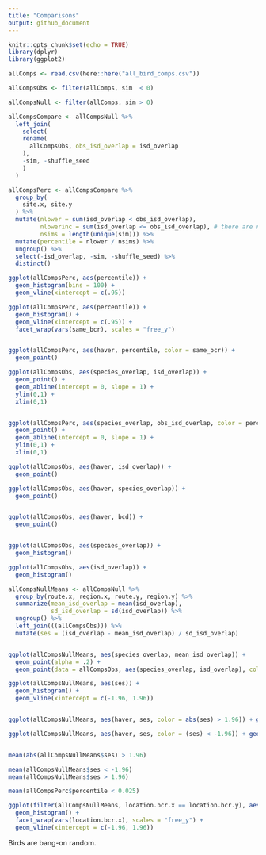 ```yaml
---
title: "Comparisons"
output: github_document
---
```


```r
knitr::opts_chunk$set(echo = TRUE)
library(dplyr)
library(ggplot2)

allComps <- read.csv(here::here("all_bird_comps.csv"))

```

```r

allCompsObs <- filter(allComps, sim  < 0)

allCompsNull <- filter(allComps, sim > 0)

allCompsCompare <- allCompsNull %>%
  left_join(
    select(
    rename(
      allCompsObs, obs_isd_overlap = isd_overlap
    ),
    -sim, -shuffle_seed
    )
  )

allCompsPerc <- allCompsCompare %>%
  group_by(
    site.x, site.y
  ) %>%
  mutate(nlower = sum(isd_overlap < obs_isd_overlap),
         nlowerinc = sum(isd_overlap <= obs_isd_overlap), # there are no ties so far
         nsims = length(unique(sim))) %>%
  mutate(percentile = nlower / nsims) %>%
  ungroup() %>%
  select(-isd_overlap, -sim, -shuffle_seed) %>%
  distinct()

ggplot(allCompsPerc, aes(percentile)) +
  geom_histogram(bins = 100) +
  geom_vline(xintercept = c(.95)) 

ggplot(allCompsPerc, aes(percentile)) +
  geom_histogram() +
  geom_vline(xintercept = c(.95)) +
  facet_wrap(vars(same_bcr), scales = "free_y")


ggplot(allCompsPerc, aes(haver, percentile, color = same_bcr)) +
  geom_point() 
```


```r

ggplot(allCompsObs, aes(species_overlap, isd_overlap)) +
  geom_point() +
  geom_abline(intercept = 0, slope = 1) +
  ylim(0,1) +
  xlim(0,1)


ggplot(allCompsPerc, aes(species_overlap, obs_isd_overlap, color = percentile < .025)) +
  geom_point() +
  geom_abline(intercept = 0, slope = 1) +
  ylim(0,1) +
  xlim(0,1)

ggplot(allCompsObs, aes(haver, isd_overlap)) +
  geom_point() 

ggplot(allCompsObs, aes(haver, species_overlap)) +
  geom_point()


ggplot(allCompsObs, aes(haver, bcd)) +
  geom_point()


ggplot(allCompsObs, aes(species_overlap)) +
  geom_histogram()

ggplot(allCompsObs, aes(isd_overlap)) +
  geom_histogram()

allCompsNullMeans <- allCompsNull %>%
  group_by(route.x, region.x, route.y, region.y) %>%
  summarize(mean_isd_overlap = mean(isd_overlap),
            sd_isd_overlap = sd(isd_overlap)) %>%
  ungroup() %>%
  left_join(((allCompsObs))) %>%
  mutate(ses = (isd_overlap - mean_isd_overlap) / sd_isd_overlap)


ggplot(allCompsNullMeans, aes(species_overlap, mean_isd_overlap)) +
  geom_point(alpha = .2) +
  geom_point(data = allCompsObs, aes(species_overlap, isd_overlap), color = "blue", alpha = .1)

ggplot(allCompsNullMeans, aes(ses)) +
  geom_histogram() +
  geom_vline(xintercept = c(-1.96, 1.96))


ggplot(allCompsNullMeans, aes(haver, ses, color = abs(ses) > 1.96)) + geom_point()

ggplot(allCompsNullMeans, aes(haver, ses, color = (ses) < -1.96)) + geom_point()


mean(abs(allCompsNullMeans$ses) > 1.96)

mean(allCompsNullMeans$ses < -1.96)
mean(allCompsNullMeans$ses > 1.96)

```

```r

mean(allCompsPerc$percentile < 0.025)

```


```r
ggplot(filter(allCompsNullMeans, location.bcr.x == location.bcr.y), aes(ses)) +
  geom_histogram() +
  facet_wrap(vars(location.bcr.x), scales = "free_y") +
  geom_vline(xintercept = c(-1.96, 1.96))

```


Birds are bang-on random.
